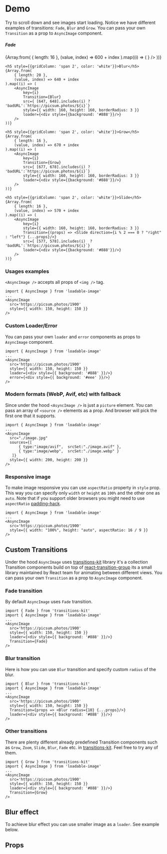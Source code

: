 
<Meta title='LoadableImage' of={ImageStories} />

# Demo

Try to scroll down and see images start loading. Notice we have different examples of transitions: `Fade`, `Blur` and `Grow`.
You can pass your own `Transition` as a prop to `AsyncImage` component.

<div style={{
	gap: 4,
	padding: 16,
	borderRadius: 4,
	display: 'grid',
	justifyContent: 'center',
	gridTemplateColumns: 'auto auto',
	background: '#262626',
	overflow: 'scroll',
	height: 450,
}}>
	<h5 style={{gridColumn: 'span 2', color: 'white'}}>Fade</h5>
	{Array.from(
		{ length: 16 },
		(value, index) => 600 + index
	).map((i) => (
		<AsyncImage
			key={i}
			src={[607, 608].includes(i)  ? 'badURL':`https://picsum.photos/${i}`}
			style={{ width: 160, height: 160, borderRadius: 3 }}
			loader={<div style={{background: '#888'}}/>}
		/>
	))}

    <h5 style={{gridColumn: 'span 2', color: 'white'}}>Blur</h5>
    {Array.from(
    	{ length: 20 },
    	(value, index) => 640 + index
    ).map((i) => (
    	<AsyncImage
    		key={i}
    		Transition={Blur}
    		src={ [647, 648].includes(i) ? 'badURL':`https://picsum.photos/${i}`}
    		style={{ width: 160, height: 160, borderRadius: 3 }}
    		loader={<div style={{background: '#888'}}/>}
    	/>
    ))}

    <h5 style={{gridColumn: 'span 2', color: 'white'}}>Grow</h5>
    {Array.from(
    	{ length: 16 },
    	(value, index) => 670 + index
    ).map((i) => (
    	<AsyncImage
    		key={i}
    		Transition={Grow}
    		src={ [677, 678].includes(i) ? 'badURL':`https://picsum.photos/${i}`}
    		style={{ width: 160, height: 160, borderRadius: 3 }}
    		loader={<div style={{background: '#888'}}/>}
    	/>
    ))}

    <h5 style={{gridColumn: 'span 2', color: 'white'}}>Slide</h5>
    {Array.from(
    	{ length: 16 },
    	(value, index) => 570 + index
    ).map((i) => (
    	<AsyncImage
    		key={i}
    		style={{ width: 160, height: 160, borderRadius: 3 }}
    		Transition={(props) => <Slide direction={i % 2 === 0 ? "right" : "left"} {...props}/>}
    		src={ [577, 578].includes(i)  ? 'badURL':`https://picsum.photos/${i}`}
    		loader={<div style={{background: '#888'}}/>}
    	/>
    ))}

</div>

### Usages examples

`<AsyncImage />` accepts all props of `<img />` tag.

```tsx
import { AsyncImage } from 'loadable-image'
...
<AsyncImage
  src='https://picsum.photos/1900'
  style={{ width: 150, height: 150 }}
/>
```

### Custom Loader/Error

You can pass your own `loader` and `error` components as props to `AsyncImage` component.

```tsx
import { AsyncImage } from 'loadable-image'
...
<AsyncImage
  src='https://picsum.photos/1900'
  style={{ width: 150, height: 150 }}
  loader={<div style={{ background: '#888' }}/>}
  error={<div style={{ background: '#eee' }}/>}
/>
```

### Modern formats (WebP, Avif, etc) with fallback

Since under the hood `<AsyncImage />` is just a `picture` element. You can pass an array of `<source />` elements as a prop. And browser will pick the first one that it supports.

```tsx
import { AsyncImage } from 'loadable-image'
...
<AsyncImage
  src="./image.jpg"
  sources={[
      { type:"image/avif",  srcSet:"./image.avif" },
      { type:"image/webp",  srcSet:"./image.webp" }
   ]}
  style={{ width: 200, height: 200 }}
/>
```

### Responsive image

To make image responsive you can use `aspectRatio` property in `style` prop. This way you can specify only `width` or `height` as `100%` and the other one as `auto`.
Note that if you support older browsers you might need to use `aspectRatio` [padding-hack](https://nikitahl.com/css-aspect-ratio).

```tsx
import { AsyncImage } from 'loadable-image'
...
<AsyncImage
  src='https://picsum.photos/1900'
  style={{ width: "100%", height: "auto", aspectRatio: 16 / 9 }}
/>
```

## Custom Transitions

Under the hood `AsyncImage` uses [transitions-kit](https://github.com/denchiklut/transitions-kit) library
it's a collection Transition components build on top of [react-transition-group](https://github.com/reactjs/react-transition-group) its a small library maintained by React team for animating between different views.
You can pass your own `Transition` as a prop to `AsyncImage` component.

### Fade transition

By default `AsyncImage` uses `Fade` transition.

```tsx
import { Fade } from 'transitions-kit'
import { AsyncImage } from 'loadable-image'
...
<AsyncImage
  src='https://picsum.photos/1900'
  style={{ width: 150, height: 150 }}
  loader={<div style={{ background: '#888' }}/>}
  Transition={Fade}
/>
```

### Blur transition

Here is how you can use `Blur` transition and specify custom `radius` of the blur.

```tsx
import { Blur } from 'transitions-kit'
import { AsyncImage } from 'loadable-image'
...
<AsyncImage
  src='https://picsum.photos/1900'
  style={{ width: 150, height: 150 }}
  Transition={props => <Blur radius={10} {...props}/>}
  loader={<div style={{ background: '#888' }}/>}
/>
```

### Other transitions

There are plenty different already predefined Transition components such as `Grow`, `Zoom`, `Slide`, `Blur`, `Fade` etc.
in [transitions-kit](https://github.com/denchiklut/transitions-kit). Feel free to try any of them.

```tsx
import { Grow } from 'transitions-kit'
import { AsyncImage } from 'loadable-image'
...
<AsyncImage
  src='https://picsum.photos/1900'
  style={{ width: 150, height: 150 }}
  loader={<div style={{ background: '#888' }}/>}
  Transition={Grow}
/>
```

## Blur effect

To achieve blur effect you can use smaller image as a `loader`. See example below.

<Canvas of={ImageStories.Blur} sourceState='shown' />

## Props

<div style={{ overflowX: 'auto' }}>
	<Controls of={ImageStories.Blur} />
</div>
